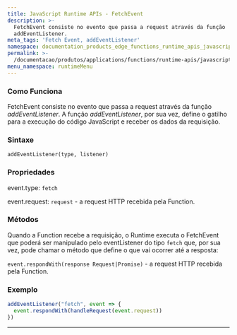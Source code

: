 ```yaml
---
title: JavaScript Runtime APIs - FetchEvent
description: >-
  FetchEvent consiste no evento que passa a request através da função
  addEventListener.
meta_tags: 'Fetch Event, addEventListener'
namespace: documentation_products_edge_functions_runtime_apis_javascript_fetch_event
permalink: >-
  /documentacao/produtos/applications/functions/runtime-apis/javascript/fetch-event/
menu_namespace: runtimeMenu
---
```


### Como Funciona

FetchEvent consiste no evento que passa a request através da função *addEventListener*. A função *addEventListener*, por sua vez, define o gatilho para a execução do código JavaScript e receber os dados da requisição.

### Sintaxe

`addEventListener(type, listener)`

### Propriedades

event.type: `fetch`

event.request: `request`  - a request HTTP recebida pela Function.

### Métodos

Quando a Function recebe a requisição, o Runtime executa o FetchEvent que poderá ser manipulado pelo eventListener do tipo `fetch` que, por sua vez, pode chamar o método que define o que vai ocorrer até a resposta:

`event.respondWith(response Request|Promise)` - a request HTTP recebida pela Function.

### Exemplo

```js
addEventListener("fetch", event => {
  event.respondWith(handleRequest(event.request))
})
```





---

